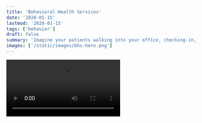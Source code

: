 ```yaml
---
title: 'Behavioral Health Services'
date: '2020-01-15'
lastmod: '2020-01-15'
tags: ['behavior']
draft: false
summary: 'Imagine your patients walking into your office, checking-in, and being handed an electronic tablet containing a few brief customized questions.'
images: ['/static/images/bhs-hero.png']
---
```


<video controls>
  <source
    src="https://github.com/darkepacific/rx4life/raw/7affe4b13ef657988053aa4ae291c4493c2a0bf9/public/static/In-Office_Screening_V01.1.mp4"
    type="video/mp4"
  />
</video>